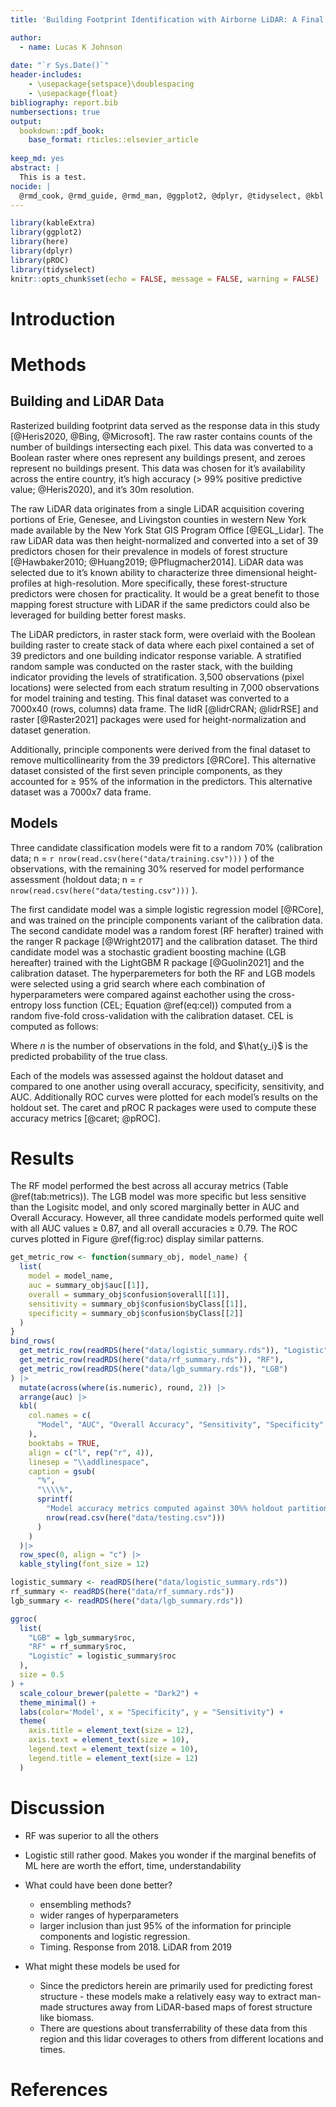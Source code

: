 ```yaml
---
title: 'Building Footprint Identification with Airborne LiDAR: A Final Project for FOR 796'

author:
  - name: Lucas K Johnson
  
date: "`r Sys.Date()`"
header-includes:
    - \usepackage{setspace}\doublespacing
    - \usepackage{float}
bibliography: report.bib
numbersections: true
output:
  bookdown::pdf_book:
    base_format: rticles::elsevier_article
    
keep_md: yes
abstract: |
  This is a test.
nocide: |
  @rmd_cook, @rmd_guide, @rmd_man, @ggplot2, @dplyr, @tidyselect, @kbl
---
```


```r
library(kableExtra)
library(ggplot2)
library(here)
library(dplyr)
library(pROC)
library(tidyselect)
knitr::opts_chunk$set(echo = FALSE, message = FALSE, warning = FALSE)
```

# Introduction

# Methods

## Building and LiDAR Data

Rasterized building footprint data served as the response data in this study 
[@Heris2020, @Bing, @Microsoft].
The raw raster contains counts of the number of buildings intersecting each 
pixel. 
This data was converted to a Boolean raster where ones represent any buildings
present, and zeroes represent no buildings present. 
This data was chosen for it's availability across the entire country, it's high
accuracy (> 99% positive predictive value; @Heris2020), and it's 30m resolution.

The raw LiDAR data originates from a single LiDAR acquisition covering portions
of Erie, Genesee, and Livingston counties in western New York made available 
by the New York Stat GIS Program Office [@EGL_Lidar]. 
The raw LiDAR data was then height-normalized and converted into a set of 39 
predictors chosen for their prevalence in models of forest structure
[@Hawbaker2010; @Huang2019; @Pflugmacher2014]. 
LiDAR data was selected due to it's known ability to characterize three
dimensional height-profiles at high-resolution. 
More specifically, these forest-structure predictors were chosen for 
practicality. 
It would be a great benefit to those mapping forest structure with LiDAR if the
same predictors could also be leveraged for building better forest masks.


The LiDAR predictors, in raster stack form, were overlaid with the Boolean
building raster to create stack of data where each pixel contained a set of 39 
predictors and one building indicator response variable.
A stratified random sample was conducted on the raster stack, with the building
indicator providing the levels of stratification. 
3,500 observations (pixel locations) were selected from each stratum resulting 
in 7,000 observations for model training and testing. 
This final dataset was converted to a 7000x40 (rows, columns) data frame.
The lidR [@lidrCRAN; @lidrRSE] and raster [@Raster2021] packages were used for 
height-normalization and dataset generation.

Additionally, principle components were derived from the final dataset to 
remove multicollinearity from the 39 predictors [@RCore]. 
This alternative dataset consisted of the first seven principle components, 
as they accounted for $\ge$ 95% of the information in the predictors.
This alternative dataset was a 7000x7 data frame.

## Models

Three candidate classification models were fit to a random 70% 
(calibration data; n = 
`r nrow(read.csv(here("data/training.csv")))`
)
of the observations, with the remaining 30% reserved for model performance 
assessment (holdout data; n = 
`r nrow(read.csv(here("data/testing.csv")))`
).

The first candidate model was a simple logistic regression model [@RCore], 
and was trained on the principle components variant of the calibration data.
The second candidate model was a random forest (RF herafter) trained with
the ranger R package [@Wright2017] and the calibration dataset. 
The third candidate model was a stochastic gradient boosting machine 
(LGB hereafter) trained with the LightGBM R package [@Guolin2021] 
and the calibration dataset. 
The hyperparemeters for both the RF and LGB models were selected using a grid 
search where each combination of hyperparameters were compared against eachother
using the cross-entropy loss function (CEL; Equation \@ref(eq:cel))
computed from a random five-fold cross-validation with the calibration dataset.
CEL is computed as follows:

\begin{equation}
\operatorname{CEL} = \sum_{i=1}^{n}{-\log{(\hat{y_{i}})}} (\#eq:cel)
\end{equation}

Where $n$ is the number of observations in the fold, and $\hat{y_i}$ is 
the predicted probability of the true class.

Each of the models was assessed against the holdout dataset and compared to one
another using overall accuracy, specificity, sensitivity, and AUC. 
Additionally ROC curves were plotted for each model's results on the holdout 
set. 
The caret and pROC R packages were used to compute these accuracy metrics 
[@caret; @pROC].

# Results
The RF model performed the best across all accuray metrics (Table \@ref(tab:metrics)). 
The LGB model was more specific but less sensitive than the Logisitc 
model, and only scored marginally better in AUC and Overall Accuracy. 
However, all three candidate models performed quite well with 
all AUC values $\geq$ 0.87, and all overall accuracies $\geq$ 0.79. 
The ROC curves plotted in Figure \@ref(fig:roc) display similar patterns. 



```r
get_metric_row <- function(summary_obj, model_name) {
  list(
    model = model_name,
    auc = summary_obj$auc[[1]],
    overall = summary_obj$confusion$overall[[1]],
    sensitivity = summary_obj$confusion$byClass[[1]],
    specificity = summary_obj$confusion$byClass[[2]]
  )
}
bind_rows(
  get_metric_row(readRDS(here("data/logistic_summary.rds")), "Logistic"),
  get_metric_row(readRDS(here("data/rf_summary.rds")), "RF"),
  get_metric_row(readRDS(here("data/lgb_summary.rds")), "LGB")
) |>
  mutate(across(where(is.numeric), round, 2)) |>
  arrange(auc) |>
  kbl(
    col.names = c(
      "Model", "AUC", "Overall Accuracy", "Sensitivity", "Specificity"
    ),
    booktabs = TRUE,
    align = c("l", rep("r", 4)), 
    linesep = "\\addlinespace",
    caption = gsub(
      "%",
      "\\\\%",
      sprintf(
        "Model accuracy metrics computed against 30%% holdout partition (n = %i).",
        nrow(read.csv(here("data/testing.csv")))
      )
    )
  )|>
  row_spec(0, align = "c") |>
  kable_styling(font_size = 12)
```

```r
logistic_summary <- readRDS(here("data/logistic_summary.rds"))
rf_summary <- readRDS(here("data/rf_summary.rds"))
lgb_summary <- readRDS(here("data/lgb_summary.rds"))

ggroc(
  list(
    "LGB" = lgb_summary$roc, 
    "RF" = rf_summary$roc, 
    "Logistic" = logistic_summary$roc
  ),
  size = 0.5
) + 
  scale_colour_brewer(palette = "Dark2") +
  theme_minimal() + 
  labs(color='Model', x = "Specificity", y = "Sensitivity") +
  theme(
    axis.title = element_text(size = 12),
    axis.text = element_text(size = 10),
    legend.text = element_text(size = 10), 
    legend.title = element_text(size = 12)
  )
```


# Discussion

- RF was superior to all the others
- Logistic still rather good. Makes you wonder if the marginal benefits of ML here
  are worth the effort, time, understandability

- What could have been done better? 
  - ensembling methods?
  - wider ranges of hyperparameters
  - larger inclusion than just 95% of the information for principle components 
    and logistic regression.
  - Timing. Response from 2018. LiDAR from 2019
    
- What might these models be used for
  - Since the predictors herein are primarily used for predicting forest 
    structure - these models make a relatively easy way to extract man-made 
    structures away from LiDAR-based maps of forest structure like biomass. 
  - There are questions about transferrability of these data from this region
    and this lidar coverages to others from different locations and times.

\newpage{}

# References {#references .unnumbered}
